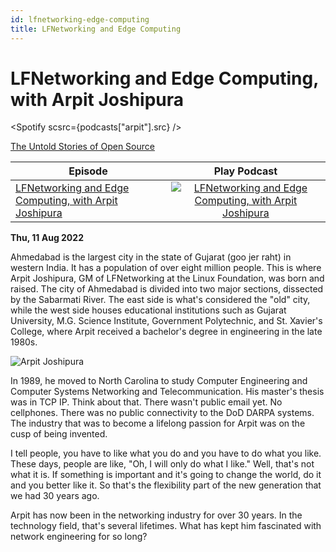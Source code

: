 ```yaml
---
id: lfnetworking-edge-computing
title: LFNetworking and Edge Computing
---
```



# LFNetworking and Edge Computing, with Arpit Joshipura

<Spotify scsrc={podcasts["arpit"].src} />

[The Untold Stories of Open Source](https://untold-stories-of-open-source.captivate.fm/spotify)

| Episode                                                                                                          |                                                                                              Play Podcast                                                                                              |
| ---------------------------------------------------------------------------------------------------------------- | :----------------------------------------------------------------------------------------------------------------------------------------------------------------------------------------------------: |
| [LFNetworking and Edge Computing, with Arpit Joshipura](https://open.spotify.com/episode/7ws4g9oV0Z6cksVC4OICvT) | [![LFNetworking and Edge Computing, with Arpit Joshipura](../images/podcast-mic.png "LFNetworking and Edge Computing, with Arpit Joshipura")](https://open.spotify.com/episode/7ws4g9oV0Z6cksVC4OICvT) |

**Thu, 11 Aug 2022**

Ahmedabad is the largest city in the state of Gujarat (goo jer raht) in western India. It has a population of over eight million people. This is where Arpit Joshipura, GM of LFNetworking at the Linux Foundation, was born and raised. The city of Ahmedabad is divided into two major sections, dissected by the Sabarmati River. The east side is what's considered the "old" city, while the west side houses educational institutions such as Gujarat University, M.G. Science Institute, Government Polytechnic, and St. Xavier's College, where Arpit received a bachelor's degree in engineering in the late 1980s.

![Arpit Joshipura](../images/headshots/arpit-joshipura.jpeg "Arpit Joshipura")

In 1989, he moved to North Carolina to study Computer Engineering and Computer Systems Networking and Telecommunication. His master's thesis was in TCP IP. Think about that. There wasn't public email yet. No cellphones. There was no public connectivity to the DoD DARPA systems. The industry that was to become a lifelong passion for Arpit was on the cusp of being invented.

I tell people, you have to like what you do and you have to do what you like. These days, people are like, "Oh, I will only do what I like." Well, that's not what it is. If something is important and it's going to change the world, do it and you better like it. So that's the flexibility part of the new generation that we had 30 years ago.

Arpit has now been in the networking industry for over 30 years. In the technology field, that's several lifetimes. What has kept him fascinated with network engineering for so long?
